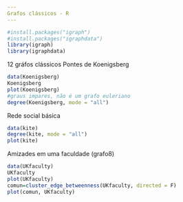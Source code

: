 ```yaml
---
Grafos clássicos - R
---
```

```r
#install.packages("igraph")
#install.packages("igraphdata")
library(igraph)
library(igraphdata)
```
12 gráfos clássicos
Pontes de Koenigsberg
```r
data(Koenigsberg)
Koenigsberg
plot(Koenigsberg)
#graus impares, não é um grafo euleriano
degree(Koenigsberg, mode = "all")
```
Rede social básica
```r
data(kite)
degree(kite, mode = "all")
plot(kite)
```
Amizades em uma faculdade (grafo8)
```r
data(UKfaculty)
UKfaculty
plot(UKfaculty)
comun=cluster_edge_betweenness(UKfaculty, directed = F)
plot(comun, UKfaculty)
```

